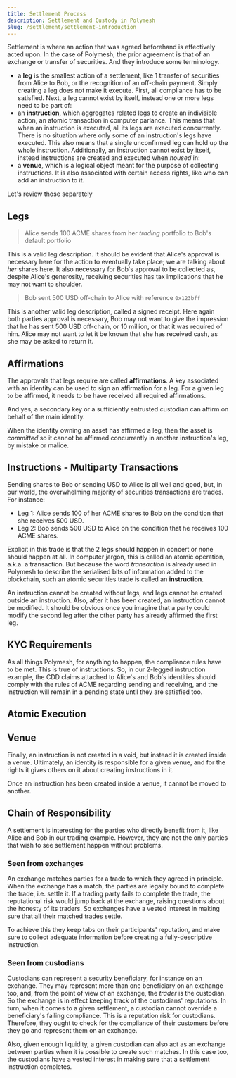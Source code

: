 ```yaml
---
title: Settlement Process
description: Settlement and Custody in Polymesh
slug: /settlement/settlement-introduction
---
```


Settlement is where an action that was agreed beforehand is effectively acted upon. In the case of Polymesh, the prior agreement is that of an exchange or transfer of securities. And they introduce some terminology.

* a **leg** is the smallest action of a settlement, like 1 transfer of securities from Alice to Bob, or the recognition of an off-chain payment. Simply creating a leg does not make it execute. First, all compliance has to be satisfied. Next, a leg cannot exist by itself, instead one or more legs need to be part of:
* an **instruction**, which aggregates related legs to create an indivisible action, an atomic transaction in computer parlance. This means that when an instruction is executed, all its legs are executed concurrently. There is no situation where only some of an instruction's legs have executed. This also means that a single unconfirmed leg can hold up the whole instruction. Additionally, an instruction cannot exist by itself, instead instructions are created and executed when _housed_ in:
* a **venue**, which is a logical object meant for the purpose of collecting instructions. It is also associated with certain access rights, like who can add an instruction to it.

Let's review those separately

## Legs

> Alice sends 100 ACME shares from her _trading_ portfolio to Bob's default portfolio

This is a valid leg description. It should be evident that Alice's approval is necessary here for the action to eventually take place; we are talking about _her_ shares here. It also necessary for Bob's approval to be collected as, despite Alice's generosity, receiving securities has tax implications that he may not want to shoulder.

> Bob sent 500 USD off-chain to Alice with reference `0x123bff`

This is another valid leg description, called a signed receipt. Here again both parties approval is necessary, Bob may not want to give the impression that he has sent 500 USD off-chain, or 10 million, or that it was required of him. Alice may not want to let it be known that she has received cash, as she may be asked to return it.

## Affirmations

The approvals that legs require are called **affirmations**. A key associated with an identity can be used to sign an affirmation for a leg. For a given leg to be affirmed, it needs to be have received all required affirmations.

And yes, a secondary key or a sufficiently entrusted custodian can affirm on behalf of the main identity.

When the identity owning an asset has affirmed a leg, then the asset is _committed_ so it cannot be affirmed concurrently in another instruction's leg, by mistake or malice.

## Instructions - Multiparty Transactions

Sending shares to Bob or sending USD to Alice is all well and good, but, in our world, the overwhelming majority of securities transactions are trades. For instance:

* Leg 1: Alice sends 100 of her ACME shares to Bob on the condition that she receives 500 USD.
* Leg 2: Bob sends 500 USD to Alice on the condition that he receives 100 ACME shares.

Explicit in this trade is that the 2 legs should happen in concert or none should happen at all. In computer jargon, this is called an atomic operation, a.k.a. a transaction. But because the word _transaction_ is already used in Polymesh to describe the serialised bits of information added to the blockchain, such an atomic securities trade is called an **instruction**.

An instruction cannot be created without legs, and legs cannot be created outside an instruction. Also, after it has been created, an instruction cannot be modified. It should be obvious once you imagine that a party could modify the second leg after the other party has already affirmed the first leg.

## KYC Requirements

As all things Polymesh, for anything to happen, the compliance rules have to be met. This is true of instructions. So, in our 2-legged instruction example, the CDD claims attached to Alice's and Bob's identities should comply with the rules of ACME regarding sending and receiving, and the instruction will remain in a pending state until they are satisfied too.

## Atomic Execution

## Venue

Finally, an instruction is not created in a void, but instead it is created inside a venue. Ultimately, an identity is responsible for a given venue, and for the rights it gives others on it about creating instructions in it.

Once an instruction has been created inside a venue, it cannot be moved to another.

## Chain of Responsibility

A settlement is interesting for the parties who directly benefit from it, like Alice and Bob in our trading example. However, they are not the only parties that wish to see settlement happen without problems.

### Seen from exchanges

An exchange matches parties for a trade to which they agreed in principle. When the exchange has a match, the parties are legally bound to complete the trade, i.e. settle it. If a trading party fails to complete the trade, the reputational risk would jump back at the exchange, raising questions about the honesty of its traders. So exchanges have a vested interest in making sure that all their matched trades settle.

To achieve this they keep tabs on their participants' reputation, and make sure to collect adequate information before creating a fully-descriptive instruction.

### Seen from custodians

Custodians can represent a security beneficiary, for instance on an exchange. They may represent more than one beneficiary on an exchange too, and, from the point of view of an exchange, the _trader_ is the custodian. So the exchange is in effect keeping track of the custodians' reputations. In turn, when it comes to a given settlement, a custodian cannot override a beneficiary's failing compliance. This is a reputation risk for custodians. Therefore, they ought to check for the compliance of their customers before they go and represent them on an exchange.

Also, given enough liquidity, a given custodian can also act as an exchange between parties when it is possible to create such matches. In this case too, the custodians have a vested interest in making sure that a settlement instruction completes.
